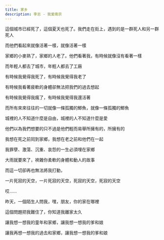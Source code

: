 ```yaml
---
title: 家乡
description: 李志 - 我爱南京
---
```


這個城市已經死了，這個夏天也死了。我們走在街上，遇到的是一群死人和另一群死人

而他們看起來就像活著一樣，就像活著一樣

家鄉的小麥熟了，家鄉的人老了。他們看著我，有時候就像沒有看著一樣

而年輕人都去了城市，年輕人都去了工廠

有時候我覺得我死了，有時候我覺得我老了

有時候我看著疲軟的身體卻無法把我們的過去想起

有時候我覺得我瘋了，有時候我覺得我還活著

而所有來來往往的一切就像一條孤獨的鯽魚，就像一條孤獨的鯽魚



城裡的人不知道什麼是自由，城裡的人不知道什麼是愛

他們以為我們想要的只不過是他們輕而易舉所擁有的，所擁有的

我想在死之前囘到家鄉，我想在老之前和他們在一起

我罪孽、激蕩、沉重、哀怨的一生必須埋在家鄉

大雨就要來了，裌雜你柔軟的身體和動人的故事

而這一切卻再也無法將我打動，

一片死寂的天空，一片死寂的天空，死寂的天空，死寂的天空

哎......



昨天，一個陌生人問我，嘿，朋友，你的家在哪裡

這個問題把我難住了，你知道我離家太久

讓我想一想我的童年和家鄉，讓我想一想我的爹和娘

讓我再想一想我的過去和家鄉，讓我想一想我的爹和娘
